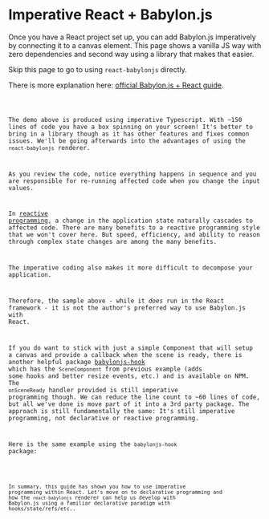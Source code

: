 # Imperative React + Babylon.js

Once you have a React project set up, you can add Babylon.js imperatively by
connecting it to a canvas element. This page shows a vanilla JS way with zero
dependencies and second way using a library that makes that easier.

Skip this page to go to using `react-babylonjs` directly.

There is more explanation here:
[official Babylon.js + React guide](https://doc.babylonjs.com/extensions/Babylon.js+ExternalLibraries/BabylonJS_and_ReactJS).

<code src="./FullImperative.tsx" />

The demo above is produced using imperative Typescript. With ~150 lines of code
you have a box spinning on your screen! It's better to bring in a library though
as it has other features and fixes common issues. We'll be going afterwards into
the advantages of using the `react-babylonjs` renderer.

As you review the code, notice everything happens in sequence and you are
responsible for re-running affected code when you change the input values.

In [reactive programming](https://en.wikipedia.org/wiki/Reactive_programming), a
change in the application state naturally cascades to affected code. There are
many benefits to a reactive programming style that we won't cover here. But
speed, efficiency, and ability to reason through complex state changes are among
the many benefits.

The imperative coding also makes it more difficult to decompose your
application.

Therefore, the sample above - while it _does_ run in the React framework - it is
not the author's preferred way to use Babylon.js with React.

If you do want to stick with just a simple Component that will setup a canvas
and provide a callback when the scene is ready, there is another helpful package
[babylonjs-hook](https://www.npmjs.com/package/babylonjs-hook) which has the
`SceneComponent` from previous example (adds some hooks and better resize
events, etc.) and is available on NPM. The `onSceneReady` handler provided is
still imperative programming though. We can reduce the line count to ~60 lines
of code, but all we've done is move part of it into a 3rd party package. The
approach is still fundamentally the same: It's still imperative programming, not
declarative or reactive programming.

Here is the same example using the `babylonjs-hook` package:

<code src="./WithHooks.tsx" />

In summary, this guide has shown you how to use imperative programming within
React. Let's move on to declarative programming and how the `react-babylonjs`
renderer can help us develop with Babylon.js using a familiar declarative
paradigm with hooks/state/refs/etc..
